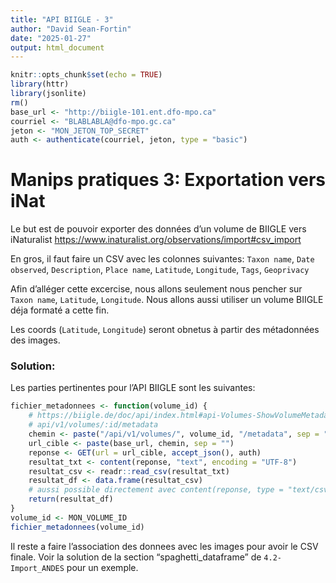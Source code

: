 ```yaml
---
title: "API BIIGLE - 3"
author: "David Sean-Fortin"
date: "2025-01-27"
output: html_document
---
```


```r
knitr::opts_chunk$set(echo = TRUE)
library(httr)
library(jsonlite)
rm()
base_url <- "http://biigle-101.ent.dfo-mpo.ca"
courriel <- "BLABLABLA@dfo-mpo.gc.ca"
jeton <- "MON_JETON_TOP_SECRET"
auth <- authenticate(courriel, jeton, type = "basic")
```

# Manips pratiques 3: Exportation vers iNat

Le but est de pouvoir exporter des données d'un volume de BIIGLE vers iNaturalist <https://www.inaturalist.org/observations/import#csv_import>

En gros, il faut faire un CSV avec les colonnes suivantes: `Taxon name`, `Date observed`, `Description`, `Place name`, `Latitude`, `Longitude`, `Tags`, `Geoprivacy`

Afin d'alléger cette excercise, nous allons seulement nous pencher sur `Taxon name`, `Latitude`, `Longitude`.
Nous allons aussi utiliser un volume BIIGLE déja formaté a cette fin.

Les coords (`Latitude`, `Longitude`) seront obnetus à partir des métadonnées des images.


### Solution: 
Les parties pertinentes pour l'API BIIGLE sont les suivantes:
```r
fichier_metadonnees <- function(volume_id) {
    # https://biigle.de/doc/api/index.html#api-Volumes-ShowVolumeMetadata
    # api/v1/volumes/:id/metadata
    chemin <- paste("/api/v1/volumes/", volume_id, "/metadata", sep = "")
    url_cible <- paste(base_url, chemin, sep = "")
    reponse <- GET(url = url_cible, accept_json(), auth)
    resultat_txt <- content(reponse, "text", encoding = "UTF-8")
    resultat_csv <- readr::read_csv(resultat_txt)
    resultat_df <- data.frame(resultat_csv)
    # aussi possible directement avec content(reponse, type = "text/csv")
    return(resultat_df)
}
volume_id <- MON_VOLUME_ID
fichier_metadonnees(volume_id)

```
Il reste a faire l'association des donnees avec les images pour avoir le CSV finale.
Voir la solution de la section "spaghetti_dataframe" de `4.2-Import_ANDES` pour un exemple.

